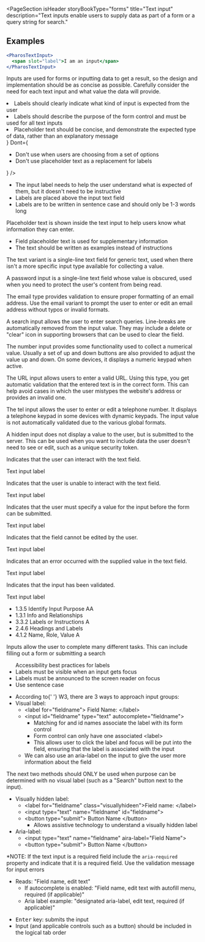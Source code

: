 
<PageSection
  isHeader
  storyBookType="forms"
  title="Text input"
  description="Text inputs enable users to supply data as part of a form or a query string for search."
></PageSection>

## Examples

```jsx live
<PharosTextInput>
  <span slot="label">I am an input</span>
</PharosTextInput>
```

<PageSection topMargin title="Usage">
  <p>
    Inputs are used for forms or inputting data to get a result, so the design and implementation
    should be as concise as possible. Carefully consider the need for each text input and what value
    the data will provide.
  </p>
</PageSection>

<PageSection title="Best practices">
  <BestPractices
    Do={
      <ul>
        <li>Labels should clearly indicate what kind of input is expected from the user</li>
        <li>
          Labels should describe the purpose of the form control and must be used for all text
          inputs
        </li>
        <li>
          Placeholder text should be concise, and demonstrate the expected type of data, rather than
          an explanatory message
        </li>
      </ul>
    }
    Dont={
      <ul>
        <li>Don't use when users are choosing from a set of options</li>
        <li>Don't use placeholder text as a replacement for labels</li>
      </ul>
    }
  />
</PageSection>

<PageSection title="Content guidelines">
  <PageSection subSectionLevel={1} title="Labels">
    <ul>
      <li>
        The input label needs to help the user understand what is expected of them, but it doesn't
        need to be instructive
      </li>
      <li>Labels are placed above the input text field</li>
      <li>Labels are to be written in sentence case and should only be 1-3 words long</li>
    </ul>
  </PageSection>
  <PageSection subSectionLevel={1} title="Placeholder text">
    <p>
      Placeholder text is shown inside the text input to help users know what information they can
      enter.
    </p>
    <ul>
      <li>Field placeholder text is used for supplementary information</li>
      <li>The text should be written as examples instead of instructions</li>
    </ul>
  </PageSection>
</PageSection>

<PageSection title="Variants">
  <PageSection subSectionLevel={1} title="Text">
    <p>
      The text variant is a single-line text field for generic text, used when there isn't a more
      specific input type available for collecting a value.
    </p>
    <Canvas>
      <PharosTextInput type="text" placeholder="text"></PharosTextInput>
    </Canvas>
  </PageSection>
  <PageSection subSectionLevel={1} title="Password">
    <p>
      A password input is a single-line text field whose value is obscured, used when you need to
      protect the user's content from being read.
    </p>
    <Canvas>
      <PharosTextInput type="password" value="password"></PharosTextInput>
    </Canvas>
  </PageSection>
  <PageSection subSectionLevel={1} title="Email">
    <p>
      The email type provides validation to ensure proper formatting of an email address. Use the
      email variant to prompt the user to enter or edit an email address without typos or invalid
      formats.
    </p>
    <Canvas>
      <PharosTextInput type="email" value="name@provider.com"></PharosTextInput>
    </Canvas>
  </PageSection>
  <PageSection subSectionLevel={1} title="Search">
    <p>
      A search input allows the user to enter search queries. Line-breaks are automatically removed
      from the input value. They may include a delete or "clear" icon in supporting browsers that
      can be used to clear the field.
    </p>
    <Canvas>
      <PharosTextInput type="search" value="my query"></PharosTextInput>
    </Canvas>
  </PageSection>
  <PageSection subSectionLevel={1} title="Number">
    <p>
      The number input provides some functionality used to collect a numerical value. Usually a set
      of up and down buttons are also provided to adjust the value up and down. On some devices, it
      displays a numeric keypad when active.
    </p>
    <Canvas>
      <PharosTextInput type="number" value="1234"></PharosTextInput>
    </Canvas>
  </PageSection>
  <PageSection subSectionLevel={1} title="URL">
    <p>
      The URL input allows users to enter a valid URL. Using this type, you get automatic validation
      that the entered text is in the correct form. This can help avoid cases in which the user
      mistypes the website's address or provides an invalid one.
    </p>
    <Canvas>
      <PharosTextInput type="url" value="https://pharos.jstor.org/"></PharosTextInput>
    </Canvas>
  </PageSection>
  <PageSection subSectionLevel={1} title="Tel">
    <p>
      The tel input allows the user to enter or edit a telephone number. It displays a telephone
      keypad in some devices with dynamic keypads. The input value is not automatically validated
      due to the various global formats.
    </p>
    <Canvas>
      <PharosTextInput type="tel" value="9999999999"></PharosTextInput>
    </Canvas>
  </PageSection>
  <PageSection subSectionLevel={1} title="Hidden">
    <p>
      A hidden input does not display a value to the user, but is submitted to the server. This can
      be used when you want to include data the user doesn't need to see or edit, such as a unique
      security token.
    </p>
    <Canvas>
      <PharosTextInput type="hidden" value="HiddenValue"></PharosTextInput>
    </Canvas>
  </PageSection>
</PageSection>

<PageSection title="State">
  <PageSection subSectionLevel={1} title="Default">
    <p>Indicates that the user can interact with the text field.</p>
    <Canvas>
      <PharosTextInput>
        <span slot="label">Text input label</span>
      </PharosTextInput>
    </Canvas>
  </PageSection>
  <PageSection subSectionLevel={1} title="Disabled">
    <p>Indicates that the user is unable to interact with the text field.</p>
    <Canvas>
      <PharosTextInput disabled>
        <span slot="label">Text input label</span>
      </PharosTextInput>
    </Canvas>
  </PageSection>
  <PageSection subSectionLevel={1} title="Required">
    <p>
      Indicates that the user must specify a value for the input before the form can be submitted.
    </p>
    <Canvas>
      <PharosTextInput required>
        <span slot="label">Text input label</span>
      </PharosTextInput>
    </Canvas>
  </PageSection>
  <PageSection subSectionLevel={1} title="Read-only">
    <p>Indicates that the field cannot be edited by the user.</p>
    <Canvas>
      <PharosTextInput readonly>
        <span slot="label">Text input label</span>
      </PharosTextInput>
    </Canvas>
  </PageSection>
  <PageSection subSectionLevel={1} title="Error">
    <p>Indicates that an error occurred with the supplied value in the text field.</p>
    <Canvas>
      <PharosTextInput required invalidated message="This field is required">
        <span slot="label">Text input label</span>
      </PharosTextInput>
    </Canvas>
  </PageSection>
  <PageSection subSectionLevel={1} title="Validated">
    <p>Indicates that the input has been validated.</p>
    <Canvas>
      <PharosTextInput required value="I have text" validated>
        <span slot="label">Text input label</span>
      </PharosTextInput>
    </Canvas>
  </PageSection>
</PageSection>

<PageSection title="Accessibility">
  <PageSection subSectionLevel={1} title="Relevant WCAG guidelines">
    <ul>
      <li>
        <PharosLink href="https://www.w3.org/WAI/WCAG21/Understanding/identify-input-purpose">
          1.3.5 Identify Input Purpose AA
        </PharosLink>
      </li>
      <li>
        <PharosLink href="https://www.w3.org/WAI/WCAG21/Understanding/info-and-relationships.html">
          1.3.1 Info and Relationships
        </PharosLink>
      </li>
      <li>
        <PharosLink href="https://www.w3.org/WAI/WCAG21/Understanding/labels-or-instructions">
          3.3.2 Labels or Instructions A
        </PharosLink>
      </li>
      <li>
        <PharosLink href="https://www.w3.org/WAI/WCAG21/Understanding/headings-and-labels.html">
          2.4.6 Headings and Labels
        </PharosLink>
      </li>
      <li>
        <PharosLink href="https://www.w3.org/WAI/WCAG21/Understanding/name-role-value">
          4.1.2 Name, Role, Value A
        </PharosLink>
      </li>
    </ul>
  </PageSection>
  <PageSection subSectionLevel={1} title="Importance">
    Inputs allow the user to complete many different tasks. This can include filling out a form or
    submitting a search
  </PageSection>
  <ul>
    <PharosHeading level={'3'} preset={'2'}>
      Accessibility best practices for labels
    </PharosHeading>
    <li>Labels must be visible when an input gets focus</li>
    <li>Labels must be announced to the screen reader on focus</li>
    <li>Use sentence case</li>
  </ul>
  <PageSection subSectionLevel={1} title="Code expectations">
    <ul>
      <li>
        According to{' '}
        <PharosLink href="https://www.w3.org/WAI/tutorials/forms/labels/">W3</PharosLink>, there are
        3 ways to approach input groups:
      </li>
      <li>
        Visual label:
        <ul>
          <li> &lt;label for="fieldname"&gt; Field Name: &lt;/label&gt; </li>
          <li>
            &lt;input id="fieldname" type="text" autocomplete="fieldname"&gt;
            <ul>
              <li> Matching for and id names associate the label with its form control </li>
              <li> Form control can only have one associated &lt;label&gt; </li>
              <li>
                This allows user to click the label and focus will be put into the field, ensuring
                that the label is associated with the input
              </li>
            </ul>
          </li>
          <li>
            We can also use an aria-label on the input to give the user more information about the
            field
          </li>
        </ul>
      </li>
    </ul>
    The next two methods should ONLY be used when purpose can be determined with no visual label (such
    as a "Search" button next to the input).
    <ul>
      <li>
        Visually hidden label:
        <ul>
          <li> &lt;label for="fieldname" class="visuallyhideen"&gt;Field name: &lt;/label&gt; </li>
          <li> &lt;input type="text" name="fieldname" id="fieldname"&gt; </li>
          <li>
            &lt;button type="submit"&gt; Button Name &lt;/button&gt;
            <ul>
              <li>Allows assistive technology to understand a visually hidden label</li>
            </ul>
          </li>
        </ul>
      </li>
      <li>
        Aria-label:
        <ul>
          <li> &lt;input type="text" name="fieldname" aira-label="Field Name"&gt; </li>
          <li> &lt;button type="submit"&gt; Button Name &lt;/button&gt; </li>
        </ul>
      </li>
    </ul>
    *NOTE: If the text input is a required field include the <code>aria-required</code> property and
    indicate that it is a required field. Use the validation message for input errors
  </PageSection>
  <PageSection subSectionLevel={1} title="Expected actions">
    <PageSection subSectionLevel={2} title="Screen reader">
      <ul>
        <li>
          Reads: "Field name, edit text"
          <ul>
            <li>
              If autocomplete is enabled: "Field name, edit text with autofill menu, required (if
              applicable)"
            </li>
            <li>
              Aria label example: "designated aria-label, edit text, required (if applicable)"
            </li>
          </ul>
        </li>
      </ul>
    </PageSection>
    <PageSection subSectionLevel={2} title="Keyboard">
      <ul>
        <li>
          <kbd>Enter</kbd> key: submits the input
        </li>
        <li>
          Input (and applicable controls such as a button) should be included in the logical tab
          order
        </li>
      </ul>
    </PageSection>
  </PageSection>
</PageSection>
